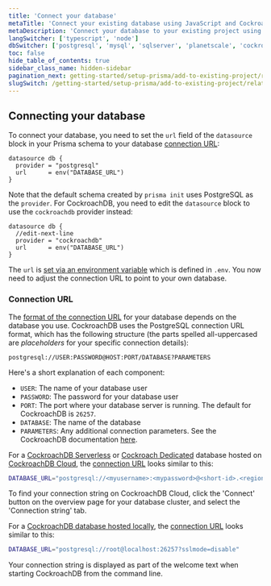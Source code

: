```yaml
---
title: 'Connect your database'
metaTitle: 'Connect your existing database using JavaScript and CockroachDB'
metaDescription: 'Connect your database to your existing project using JavaScript and CockroachDB'
langSwitcher: ['typescript', 'node']
dbSwitcher: ['postgresql', 'mysql', 'sqlserver', 'planetscale', 'cockroachdb']
toc: false
hide_table_of_contents: true
sidebar_class_name: hidden-sidebar
pagination_next: getting-started/setup-prisma/add-to-existing-project/relational-databases/introspection-node-cockroachdb
slugSwitch: /getting-started/setup-prisma/add-to-existing-project/relational-databases/connect-your-database-
---
```


## Connecting your database

To connect your database, you need to set the `url` field of the `datasource` block in your Prisma schema to your database [connection URL](/orm/reference/connection-urls):

```prisma file=prisma/schema.prisma showLineNumbers
datasource db {
  provider = "postgresql"
  url      = env("DATABASE_URL")
}
```

Note that the default schema created by `prisma init` uses PostgreSQL as the `provider`. For CockroachDB, you need to edit the `datasource` block to use the `cockroachdb` provider instead:

```prisma file=prisma/schema.prisma highlight=2;edit showLineNumbers
datasource db {
  //edit-next-line
  provider = "cockroachdb"
  url      = env("DATABASE_URL")
}
```

The `url` is [set via an environment variable](/orm/more/development-environment/environment-variables) which is defined in `.env`. You now need to adjust the connection URL to point to your own database.

<h3 id="connection-url">Connection URL</h3>

The [format of the connection URL](/orm/reference/connection-urls) for your database depends on the database you use. CockroachDB uses the PostgreSQL connection URL format, which has the following structure (the parts spelled all-uppercased are _placeholders_ for your specific connection details):

```no-lines
postgresql://USER:PASSWORD@HOST:PORT/DATABASE?PARAMETERS
```

Here's a short explanation of each component:

-   `USER`: The name of your database user
-   `PASSWORD`: The password for your database user
-   `PORT`: The port where your database server is running. The default for CockroachDB is `26257`.
-   `DATABASE`: The name of the database
-   `PARAMETERS`: Any additional connection parameters. See the CockroachDB documentation [here](https://www.cockroachlabs.com/docs/stable/connection-parameters.html#additional-connection-parameters).

For a [CockroachDB Serverless](https://www.cockroachlabs.com/docs/cockroachcloud/quickstart.html) or [Cockroach Dedicated](https://www.cockroachlabs.com/docs/cockroachcloud/quickstart-trial-cluster) database hosted on [CockroachDB Cloud](https://www.cockroachlabs.com/get-started-cockroachdb/), the [connection URL](/orm/reference/connection-urls) looks similar to this:

```bash file=.env
DATABASE_URL="postgresql://<myusername>:<mypassword>@<short-id>.<region>.cockroachlabs.cloud:26257/defaultdb?sslmode=verify-full&sslrootcert=$HOME/.postgresql/root.crt&options=--<mycluster>"
```

To find your connection string on CockroachDB Cloud, click the 'Connect' button on the overview page for your database cluster, and select the 'Connection string' tab.

For a [CockroachDB database hosted locally](https://www.cockroachlabs.com/docs/stable/secure-a-cluster.html), the [connection URL](/orm/reference/connection-urls) looks similar to this:

```bash file=.env
DATABASE_URL="postgresql://root@localhost:26257?sslmode=disable"
```

Your connection string is displayed as part of the welcome text when starting CockroachDB from the command line.
